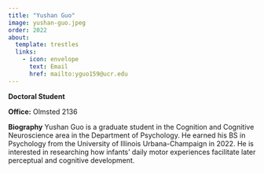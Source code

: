 ```yaml
---
title: "Yushan Guo"
image: yushan-guo.jpeg
order: 2022
about:
  template: trestles
  links:
    - icon: envelope
      text: Email
      href: mailto:yguo159@ucr.edu
---
```


[**Doctoral Student**]{.text-primary}

**Office:** Olmsted 2136 <br/>

**Biography** Yushan Guo is a graduate student in the Cognition and Cognitive Neuroscience area in the Department of Psychology. He earned his BS in Psychology from the University of Illinois Urbana-Champaign in 2022. He is interested in researching how infants’ daily motor experiences facilitate later perceptual and cognitive development.


